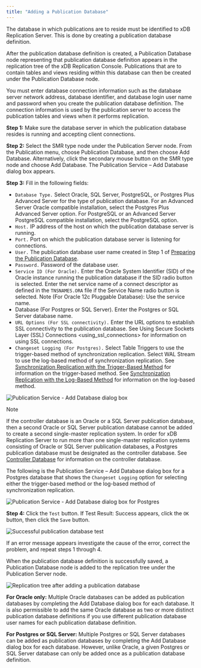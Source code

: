 ```yaml
---
title: "Adding a Publication Database"
---
```


<div id="adding_pub_database" class="registered_link"></div>


The database in which publications are to reside must be identified to xDB Replication Server. This is done by creating a publication database definition.

After the publication database definition is created, a Publication Database node representing that publication database definition appears in the replication tree of the xDB Replication Console. Publications that are to contain tables and views residing within this database can then be created under the Publication Database node.

You must enter database connection information such as the database server network address, database identifier, and database login user name and password when you create the publication database definition. The connection information is used by the publication server to access the publication tables and views when it performs replication.

**Step 1:** Make sure the database server in which the publication database resides is running and accepting client connections.

**Step 2:** Select the SMR type node under the Publication Server node. From the Publication menu, choose Publication Database, and then choose Add Database. Alternatively, click the secondary mouse button on the SMR type node and choose Add Database. The Publication Service – Add Database dialog box appears.

**Step 3:** Fill in the following fields:

-   `Database Type.` Select Oracle, SQL Server, PostgreSQL, or Postgres Plus Advanced Server for the type of publication database. For an Advanced Server Oracle compatible installation, select the Postgres Plus Advanced Server option. For PostgreSQL or an Advanced Server PostgreSQL compatible installation, select the PostgreSQL option.
-   `Host.` IP address of the host on which the publication database server is running.
-   `Port.` Port on which the publication database server is listening for connections.
-   `User.` The publication database user name created in Step 1 of [Preparing the Publication Database](../../05_smr_operation/01_prerequisites/#preparing_pub_database).
-   `Password.` Password of the database user.
-   `Service ID (For Oracle).` Enter the Oracle System Identifier (SID) of the Oracle instance running the publication database if the SID radio button is selected. Enter the net service name of a connect descriptor as defined in the `TNSNAMES.ORA` file if the Service Name radio button is selected. Note (For Oracle 12c Pluggable Database): Use the service name.
-   Database (For Postgres or SQL Server). Enter the Postgres or SQL Server database name.
-   `URL Options (For SSL connectivity).` Enter the URL options to establish SSL connectivity to the publication database. See <span class="title-ref">Using Secure Sockets Layer (SSL) Connections &lt;using\_ssl\_connections&gt;</span> for information on using SSL connections.
-   `Changeset Logging (For Postgres).` Select Table Triggers to use the trigger-based method of synchronization replication. Select WAL Stream to use the log-based method of synchronization replication. See [Synchronization Replication with the Trigger-Based Method](../../02_overview/02_replication_concepts_and_definitions/#sync_replication_trigger_based) for information on the trigger-based method. See [Synchronization Replication with the Log-Based Method](../../02_overview/02_replication_concepts_and_definitions/10_sync_replication_log_based/#sync_replication_log_based) for information on the log-based method.

![Publication Service - Add Database dialog box](/../../images/image69.png)

<div class="note">

<div class="title">

Note

</div>

If the controller database is an Oracle or a SQL Server publication database, then a second Oracle or SQL Server publication database cannot be added to create a second single-master replication system. In order for xDB Replication Server to run more than one single-master replication systems consisting of Oracle or SQL Server publication databases, a Postgres publication database must be designated as the controller database. See [Controller Database](../../02_overview/03_replication_server_components_and_architecture/#controller_database) for information on the controller database.

</div>

The following is the Publication Service – Add Database dialog box for a Postgres database that shows the `Changeset Logging` option for selecting either the trigger-based method or the log-based method of synchronization replication.

![Publication Service - Add Database dialog box for Postgres](/../../images/image70.png)

**Step 4:** Click the `Test` button. If Test Result: Success appears, click the `OK` button, then click the `Save` button.

![Successful publication database test](/../../images/image71.png)

If an error message appears investigate the cause of the error, correct the problem, and repeat steps 1 through 4.

When the publication database definition is successfully saved, a Publication Database node is added to the replication tree under the Publication Server node.

![Replication tree after adding a publication database](/../../images/image72.png)

**For Oracle only:** Multiple Oracle databases can be added as publication databases by completing the Add Database dialog box for each database. It is also permissible to add the same Oracle database as two or more distinct publication database definitions if you use different publication database user names for each publication database definition.

**For Postgres or SQL Server:** Multiple Postgres or SQL Server databases can be added as publication databases by completing the Add Database dialog box for each database. However, unlike Oracle, a given Postgres or SQL Server database can only be added once as a publication database definition.
